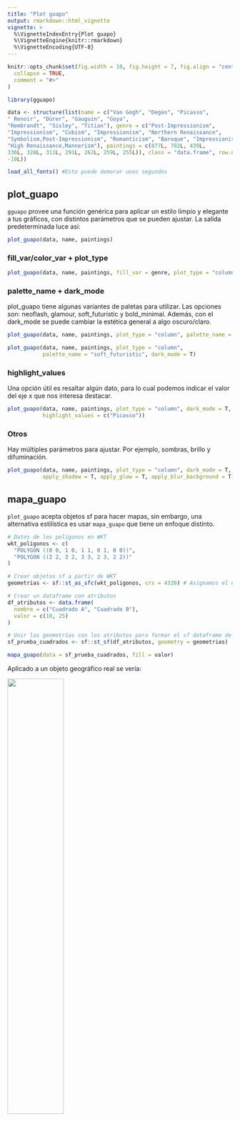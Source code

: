 ```yaml
---
title: "Plot guapo"
output: rmarkdown::html_vignette
vignette: >
  %\VignetteIndexEntry{Plot guapo}
  %\VignetteEngine{knitr::rmarkdown}
  %\VignetteEncoding{UTF-8}
---
```


```r
knitr::opts_chunk$set(fig.width = 10, fig.height = 7, fig.align = "center",
  collapse = TRUE,
  comment = "#>"
)
```

```r
library(gguapo)
```


```r
data <- structure(list(name = c("Van Gogh", "Degas", "Picasso", 
" Renoir", "Dürer", "Gauguin", "Goya", 
"Rembrandt", "Sisley", "Titian"), genre = c("Post-Impressionism", 
"Impressionism", "Cubism", "Impressionism", "Northern Renaissance", 
"Symbolism,Post-Impressionism", "Romanticism", "Baroque", "Impressionism", 
"High Renaissance,Mannerism"), paintings = c(877L, 702L, 439L, 
336L, 328L, 311L, 291L, 262L, 259L, 255L)), class = "data.frame", row.names = c(NA, 
-10L))

load_all_fonts() #Esto puede demorar unos segundos
```

## plot_guapo

`gguapo` provee una función genérica para aplicar un estilo limpio y elegante a tus gráficos, con distintos parámetros que se pueden ajustar. La salida predeterminada luce así:

```r
plot_guapo(data, name, paintings)
```

### fill_var/color_var + plot_type

```r
plot_guapo(data, name, paintings, fill_var = genre, plot_type = "column")
```

### palette_name + dark_mode

plot_guapo tiene algunas variantes de paletas para utilizar. Las opciones son: neoflash, glamour, soft_futuristic y bold_minimal.
Además, con el dark_mode se puede cambiar la estética general a algo oscuro/claro.

```r
plot_guapo(data, name, paintings, plot_type = "column", palette_name = "glamour")
```

```r
plot_guapo(data, name, paintings, plot_type = "column", 
           palette_name = "soft_futuristic", dark_mode = T)
```

### highlight_values

Una opción útil es resaltar algún dato, para lo cual podemos indicar el valor del eje x que nos interesa destacar.

```r
plot_guapo(data, name, paintings, plot_type = "column", dark_mode = T, 
           highlight_values = c("Picasso"))
```

### Otros

Hay múltiples parámetros para ajustar. Por ejemplo, sombras, brillo y difuminación.

```r
plot_guapo(data, name, paintings, plot_type = "column", dark_mode = T,
           apply_shadow = T, apply_glow = T, apply_blur_background = T)
```

## mapa_guapo

`plot_guapo` acepta objetos sf para hacer mapas, sin embargo, una alternativa estilística es usar `mapa_guapo` que tiene un enfoque distinto.

```r
# Datos de los polígonos en WKT
wkt_poligonos <- c(
  "POLYGON ((0 0, 1 0, 1 1, 0 1, 0 0))",
  "POLYGON ((2 2, 3 2, 3 3, 2 3, 2 2))"
)

# Crear objetos sf a partir de WKT
geometrias <- sf::st_as_sfc(wkt_poligonos, crs = 4326) # Asignamos el CRS aquí

# Crear un dataframe con atributos
df_atributos <- data.frame(
  nombre = c("Cuadrado A", "Cuadrado B"),
  valor = c(10, 25)
)

# Unir las geometrías con los atributos para formar el sf dataframe de ejemplo
sf_prueba_cuadrados <- sf::st_sf(df_atributos, geometry = geometrias)

mapa_guapo(data = sf_prueba_cuadrados, fill = valor)
```

Aplicado a un objeto geográfico real se vería:

![](mapa_guapo.png){width=50%}

